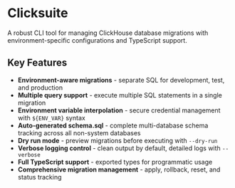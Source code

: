 # Clicksuite

A robust CLI tool for managing ClickHouse database migrations with environment-specific configurations and TypeScript support.

## Key Features

*   **Environment-aware migrations** - separate SQL for development, test, and production
*   **Multiple query support** - execute multiple SQL statements in a single migration
*   **Environment variable interpolation** - secure credential management with `${ENV_VAR}` syntax
*   **Auto-generated schema.sql** - complete multi-database schema tracking across all non-system databases
*   **Dry run mode** - preview migrations before executing with `--dry-run`
*   **Verbose logging control** - clean output by default, detailed logs with `--verbose`
*   **Full TypeScript support** - exported types for programmatic usage
*   **Comprehensive migration management** - apply, rollback, reset, and status tracking